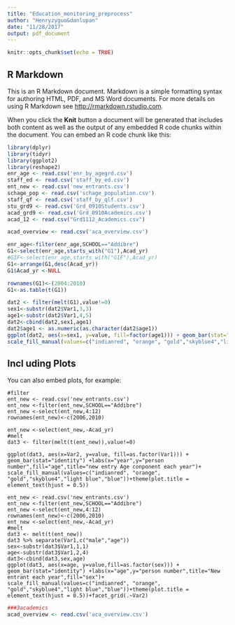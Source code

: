 ```yaml
---
title: "Education_monitoring_preprocess"
author: "Henryzyguo&danlupan"
date: "11/28/2017"
output: pdf_document
---
```


```r
knitr::opts_chunk$set(echo = TRUE)
```

## R Markdown

This is an R Markdown document. Markdown is a simple formatting syntax for authoring HTML, PDF, and MS Word documents. For more details on using R Markdown see <http://rmarkdown.rstudio.com>.

When you click the **Knit** button a document will be generated that includes both content as well as the output of any embedded R code chunks within the document. You can embed an R code chunk like this:

```r
library(dplyr)
library(tidyr)
library(ggplot2)
library(reshape2)
enr_age <- read.csv('enr_by_agegrd.csv')
staff_ed <- read.csv('staff_by_ed.csv')
ent_new <- read.csv('new_entrants.csv')
schage_pop <- read.csv('schage_population.csv')
staff_qf <- read.csv('staff_by_qlf.csv')
stu_grd9 <- read.csv('Grd_0910Students.csv')
acad_grd9 <- read.csv('Grd_0910Academics.csv')
acad_12 <- read.csv("Grd1112_Academics.csv")

acad_overview <- read.csv('aca_overview.csv')

enr_age<-filter(enr_age,SCHOOL=="Addibre")
G1<-select(enr_age,starts_with("G1"),Acad_yr)
#G1F<-select(enr_age,starts_with("G1F"),Acad_yr)
G1<-arrange(G1,desc(Acad_yr))
G1$Acad_yr <-NULL 

rownames(G1)<-(2004:2010)
G1<-as.table(t(G1))

dat2 <- filter(melt(G1),value!=0)
sex1<-substr(dat2$Var1,3,3)
age1<-substr(dat2$Var1,4,5)
dat2<-cbind(dat2,sex1,age1)
dat2$age1 <- as.numeric(as.character(dat2$age1))
ggplot(dat2, aes(x=sex1, y=value, fill=factor(age1))) + geom_bar(stat="identity") +labs(x="year",y="person number",fill="age",title="Age component each year")+
scale_fill_manual(values=c("indianred", "orange", "gold","skyblue4","light blue","blue"))+theme(plot.title = element_text(hjust = 0.5))+facet_grid(.~Var2)
```
## Incl uding Plots

You can also embed plots, for example:
```rpressure
#filter
ent_new <- read.csv('new_entrants.csv')
ent_new <-filter(ent_new,SCHOOL=="Addibre")
ent_new <-select(ent_new,4:12)
rownames(ent_new)<-c(2006,2010)

ent_new <-select(ent_new,-Acad_yr)
#melt
dat3 <- filter(melt(t(ent_new)),value!=0)

ggplot(dat3, aes(x=Var2, y=value, fill=as.factor(Var1))) + geom_bar(stat="identity") +labs(x="year",y="person number",fill="age",title="new entry Age conponent each year")+
scale_fill_manual(values=c("indianred", "orange", "gold","skyblue4","light blue","blue"))+theme(plot.title = element_text(hjust = 0.5))

ent_new <- read.csv('new_entrants.csv')
ent_new <-filter(ent_new,SCHOOL=="Addibre")
ent_new <-select(ent_new,4:12)
rownames(ent_new)<-c(2006,2010)
ent_new <-select(ent_new,-Acad_yr)
#melt
dat3 <- melt(t(ent_new))
dat3 %>% separate(Var1,c("male","age"))
sex<-substr(dat3$Var1,1,1)
age<-substr(dat3$Var1,2,4)
dat3<-cbind(dat3,sex,age)
ggplot(dat3, aes(x=age, y=value,fill=as.factor(sex))) + geom_bar(stat="identity") +labs(x="age",y="person number",title="New entrant each year",fill="sex")+
scale_fill_manual(values=c("indianred", "orange", "gold","skyblue4","light blue","blue"))+theme(plot.title = element_text(hjust = 0.5))+facet_grid(.~Var2)
```

```r
###3academics
acad_overview <- read.csv('aca_overview.csv')
```






